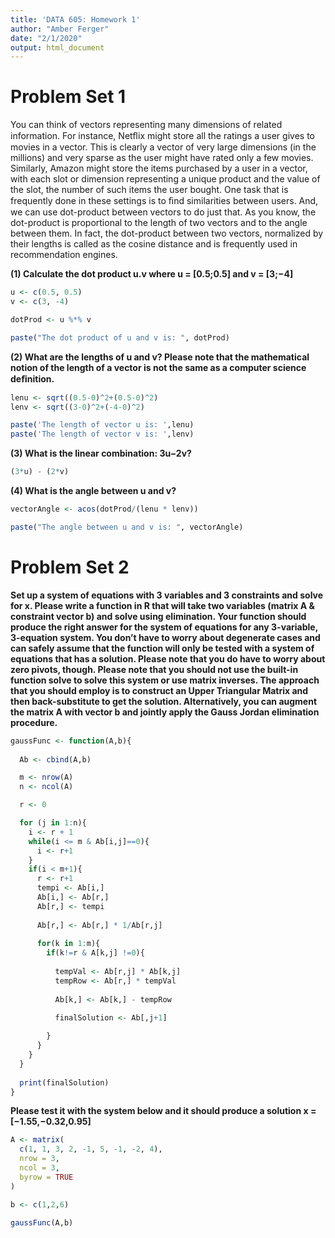 ---
title: 'DATA 605: Homework 1'
author: "Amber Ferger"
date: "2/1/2020"
output: html_document
---
# Problem Set 1
You can think of vectors representing many dimensions of related information. For instance, Netﬂix might store all the ratings a user gives to movies in a vector. This is clearly a vector of very large dimensions (in the millions) and very sparse as the user might have rated only a few movies. Similarly, Amazon might store the items purchased by a user in a vector, with each slot or dimension representing a unique product and the value of the slot, the number of such items the user bought. One task that is frequently done in these settings is to ﬁnd similarities between users. And, we can use dot-product between vectors to do just that. As you know, the dot-product is proportional to the length of two vectors and to the angle between them. In fact, the dot-product between two vectors, normalized by their lengths is called as the cosine distance and is frequently used in recommendation engines. 


**(1) Calculate the dot product u.v where u = [0.5;0.5] and v = [3;−4] **

``` {r}
u <- c(0.5, 0.5)
v <- c(3, -4)

dotProd <- u %*% v

paste("The dot product of u and v is: ", dotProd)

```

**(2) What are the lengths of u and v? Please note that the mathematical notion of the length of a vector is not the same as a computer science deﬁnition. **

``` {r}

lenu <- sqrt((0.5-0)^2+(0.5-0)^2)
lenv <- sqrt((3-0)^2+(-4-0)^2)

paste('The length of vector u is: ',lenu)
paste('The length of vector v is: ',lenv)

```


**(3) What is the linear combination: 3u−2v? **

``` {r}

(3*u) - (2*v)
```

**(4) What is the angle between u and v?**

``` {r}

vectorAngle <- acos(dotProd/(lenu * lenv))

paste("The angle between u and v is: ", vectorAngle)


```



# Problem Set 2

**Set up a system of equations with 3 variables and 3 constraints and solve for x. Please write a function in R that will take two variables (matrix A & constraint vector b) and solve using elimination. Your function should produce the right answer for the system of equations for any 3-variable, 3-equation system. You don’t have to worry about degenerate cases and can safely assume that the function will only be tested with a system of equations that has a solution. Please note that you do have to worry about zero pivots, though. Please note that you should not use the built-in function solve to solve this system or use matrix inverses. The approach that you should employ is to construct an Upper Triangular Matrix and then back-substitute to get the solution. Alternatively, you can augment the matrix A with vector b and jointly apply the Gauss Jordan elimination procedure.** 


``` {r}
gaussFunc <- function(A,b){
  
  Ab <- cbind(A,b)

  m <- nrow(A)
  n <- ncol(A)

  r <- 0

  for (j in 1:n){
    i <- r + 1
    while(i <= m & Ab[i,j]==0){
      i <- r+1
    }
    if(i < m+1){
      r <- r+1
      tempi <- Ab[i,]
      Ab[i,] <- Ab[r,]
      Ab[r,] <- tempi
      
      Ab[r,] <- Ab[r,] * 1/Ab[r,j]
      
      for(k in 1:m){
        if(k!=r & A[k,j] !=0){
          
          tempVal <- Ab[r,j] * Ab[k,j]
          tempRow <- Ab[r,] * tempVal
      
          Ab[k,] <- Ab[k,] - tempRow
        
          finalSolution <- Ab[,j+1]

        }
      }
    }
  }
  
  print(finalSolution)
}

```

**Please test it with the system below and it should produce a solution x = [−1.55,−0.32,0.95]**

``` {r}

A <- matrix(
  c(1, 1, 3, 2, -1, 5, -1, -2, 4),
  nrow = 3,
  ncol = 3,
  byrow = TRUE
)

b <- c(1,2,6)

gaussFunc(A,b)
```




